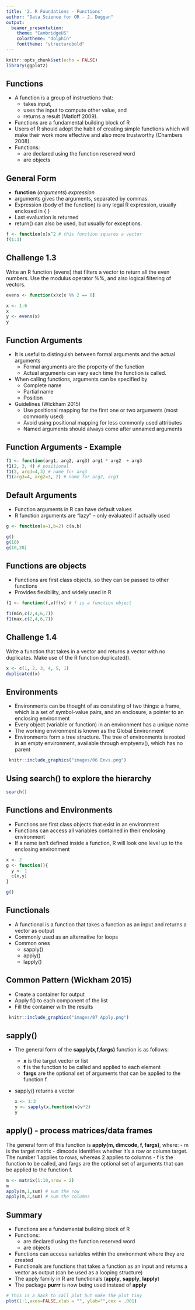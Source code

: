 ```yaml
---
title: '2. R Foundations - Functions'
author: "Data Science for OR - J. Duggan"
output:
  beamer_presentation:
    theme: "CambridgeUS"
    colortheme: "dolphin"
    fonttheme: "structurebold"
---
```


```r
knitr::opts_chunk$set(echo = FALSE)
library(ggplot2)
```

## Functions
- A function is a group of instructions that:
  + takes input, 
  + uses the input to compute other value, and 
  + returns a result (Matloff 2009). 
- Functions are a fundamental building block of R
- Users of R should adopt the habit of creating simple functions which will make their work more effective and also more trustworthy (Chambers 2008). 
- Functions:
  + are declared using the function reserved word 
  + are objects


## General Form
- **function** (*arguments*) *expression*
- arguments gives the arguments, separated by commas.
- Expression (body of the function) is any legal R expression, usually enclosed in { }
- Last evaluation is returned
- return() can also be used, but usually for exceptions.

```r
f <- function(x)x^2 # this function squares a vector
f(1:3)
``` 

## Challenge 1.3
Write an R function (evens) that filters a vector to return all the even numbers. Use the modulus operator %%, and also logical filtering of vectors. 

```r
evens <- function(x)x[x %% 2 == 0] 
``` 

```r
x <- 1:6
x
y <- evens(x)
y
``` 

## Function Arguments
- It is useful to distinguish between  formal arguments and the actual arguments
  + Formal arguments are the property of the function
  + Actual arguments can vary each time the function is called.
- When calling functions, arguments can be specified by
  + Complete name
  + Partial name
  + Position
- Guidelines (Wickham 2015)
  + Use positional mapping for the first one or two arguments (most commonly used)
  + Avoid using positional mapping for less commonly used attributes
  + Named arguments should always come after unnamed arguments

## Function Arguments - Example

```r
f1 <- function(arg1, arg2, arg3) arg1 * arg2  + arg3
f1(2, 3, 4) # positional
f1(2, arg3=4,3) # name for arg3
f1(arg3=4, arg2=3, 2) # name for arg2, arg3
``` 

## Default Arguments
- Function arguments in R can have default values
- R function arguments are “lazy” – only evaluated if actually used

```r
g <- function(a=1,b=2) c(a,b)

g()
g(10)
g(10,20)
``` 

## Functions are objects
- Functions are first class objects, so they can be passed to other functions
- Provides flexibility, and widely used in R
```r
f1 <- function(f,v)f(v) # f is a function object

f1(min,c(2,4,6,7))
f1(max,c(2,4,6,7))
``` 

## Challenge 1.4
Write a function that takes in a vector and returns a vector with no duplicates. Make use of the R function duplicated().
```r
x <- c(1, 2, 3, 4, 5, 1)
duplicated(x)
``` 

## Environments
- Environments can be thought of as consisting of two things: a frame, which is a set of symbol-value pairs, and an enclosure, a pointer to an enclosing environment
- Every object (variable or function) in an environment has a unique name
- The working environment is known as the Global Environment
- Environments form a tree structure. The tree of environments is rooted in an empty environment, available through emptyenv(), which has no parent

```r
 knitr::include_graphics("images/06 Envs.png")
```


## Using search() to explore the hierarchy

```r
search()
``` 

## Functions and Environments
- Functions are first class objects that exist in an environment
- Functions can access all variables contained in their enclosing environment
- If a name isn’t defined inside a function, R will look one level up to the enclosing environment
```r
x <- 2
g <- function(){
  y <- 1
  c(x,y)
}

g()
``` 

## Functionals
- A functional is a function that takes a function as an input and returns a vector as output
- Commonly used as an alternative for loops
- Common ones
  + sapply()
  + apply()
  + lapply()
  

## Common Pattern (Wickham 2015)
- Create a container for output
- Apply f() to each component of the list
- Fill the container with the results
```r
 knitr::include_graphics("images/07 Apply.png")
```

## sapply()
- The general form of the **sapply(x,f,fargs)** function is as follows:
  + **x** is the target vector or list
  + **f** is the function to be called and applied to each element
  + **fargs** are the optional set of arguments that can be applied to the function f.
- sapply() returns a vector

  ```r
x <- 1:3
y <- sapply(x,function(v)v*2)
y
```

## apply() - process matrices/data frames

The general form of this function is **apply(m, dimcode, f, fargs)**, where:
  - m is the target matrix
  - dimcode identifies whether it’s a row or column target. The number 1 applies to rows, whereas 2 applies to columns
  - f is the function to be called, and fargs are the optional set of arguments that can be applied to the function f.
  
```r
m <- matrix(1:10,nrow = 2)
m
apply(m,1,sum) # sum the row
apply(m,2,sum) # sum the columns
```
  


## Summary
- Functions are a fundamental building block of R
- Functions:
  + are declared using the function reserved word 
  + are objects
- Functions can access variables within the environment where they are created
- Functionals are functions that takes a function as an input and returns a vector as output (can be used as a looping structure)
- The apply family in R are functionals (**apply**, **sapply**, **lapply**)
- The package **purrr** is now being used instead of **apply**

```r
# this is a hack to call plot but make the plot tiny
plot(1:1,axes=FALSE,xlab = "", ylab="",cex = .001)
```



